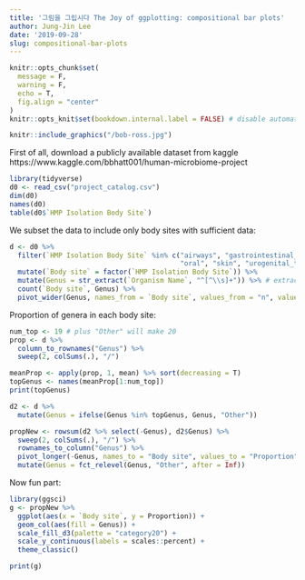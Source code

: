 ```yaml
---
title: '그림을 그립시다 The Joy of ggplotting: compositional bar plots'
author: Jung-Jin Lee
date: '2019-09-28'
slug: compositional-bar-plots
---
```


```r
knitr::opts_chunk$set(
  message = F,
  warning = F,
  echo = T,
  fig.align = "center"
)
knitr::opts_knit$set(bookdown.internal.label = FALSE) # disable automatic figure/table numbering
```

```r
knitr::include_graphics("/bob-ross.jpg")
``` 

First of all, download a publicly available dataset from kaggle https://www.kaggle.com/bbhatt001/human-microbiome-project

```r
library(tidyverse)  
d0 <- read_csv("project_catalog.csv")
dim(d0)
names(d0)
table(d0$`HMP Isolation Body Site`) 
```

We subset the data to include only body sites with sufficient data:

```r
d <- d0 %>%
  filter(`HMP Isolation Body Site` %in% c("airways", "gastrointestinal_tract",
                                          "oral", "skin", "urogenital_tract")) %>%
  mutate(`Body site` = factor(`HMP Isolation Body Site`)) %>%
  mutate(Genus = str_extract(`Organism Name`, "^[^\\s]+")) %>% # extract the string before the first space
  count(`Body site`, Genus) %>%
  pivot_wider(Genus, names_from = `Body site`, values_from = "n", values_fill = list(n = 0)) 
```

Proportion of genera in each body site:

```r
num_top <- 19 # plus "Other" will make 20
prop <- d %>%
  column_to_rownames("Genus") %>%
  sweep(2, colSums(.), "/")

meanProp <- apply(prop, 1, mean) %>% sort(decreasing = T) 
topGenus <- names(meanProp[1:num_top])
print(topGenus)

d2 <- d %>%
  mutate(Genus = ifelse(Genus %in% topGenus, Genus, "Other")) 

propNew <- rowsum(d2 %>% select(-Genus), d2$Genus) %>%
  sweep(2, colSums(.), "/") %>%
  rownames_to_column("Genus") %>%
  pivot_longer(-Genus, names_to = "Body site", values_to = "Proportion") %>%
  mutate(Genus = fct_relevel(Genus, "Other", after = Inf)) 
```

Now fun part:

```r
library(ggsci)
g <- propNew %>%
  ggplot(aes(x = `Body site`, y = Proportion)) +
  geom_col(aes(fill = Genus)) +
  scale_fill_d3(palette = "category20") +
  scale_y_continuous(labels = scales::percent) +
  theme_classic() 

print(g)  
```

